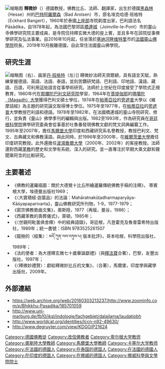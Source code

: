 [[File:Thumbnail_IMG_20200105_175218_(2).jpg|缩略图]]
'''釋微妙'''（{{bd|1939年|8月17日}}）德國教授，佛教比丘、法師、翻譯家，出生於德國[[黑森林|黑森林]]（Hesse）州的[[巴特阿羅爾森|巴特阿羅爾森]]（Bad Arolsen）市，原名埃克哈德·班格特（Eckhard Bangert），1960年於泰國[[上座部|上座部]]寺院剃度出家，巴利語法名Pāsādika，自1978年起，為法國巴黎郊區[[橋連城|橋連城]]（Joinville-le-Pont）市的靈山寺佛學研究院主要成員，是寺院住持釋玄微大德的座上賓，並且多年在該院從事佛學研究及弘法事業。自2016年10月起，任坐落於[[塞纳河畔维特里|塞纳河畔维特里]]市的[[法國靈山佛學院|法國靈山佛學院]]院長。2019年10月搬離德國，自此常住法國靈山佛學院。

== 研究生涯 == 
[[File:Pâsâdika_and_Lobsang_Tengyé.jpg|缩略图]]（右）、画家[[丹·班格特|丹·班格特]]（左）]]
釋微妙法師天資聰穎，具有語言天賦，熟練掌握德語、英語、法語、泰語，並刻苦鑽研梵語、巴利語、印地語、漢語、藏語、日語，可利用這些語言從事學術研究。法師於上世紀在印度接受了學院式正規教育，1960年代在[[那爛陀巴利文研究院|那爛陀巴利文研究院]]學習，1964年在[[菩提伽耶|菩提伽耶]]的[[瑪噶陀大學|瑪噶陀（Magadh）大學]]獲得巴利文碩士學位，1974年在[[帕蒂亞拉|帕蒂亞拉]]的[[旁遮普|旁遮普]]大學以《維摩詰經》為主題的研究論文取得博士學位。1975年至1977年，在[[帕蒂亞拉|帕蒂亞拉]]的[[旁遮普|旁遮普]]大學教授巴利語和德語。1978年至1982年，在法國橋連城的靈山寺院研究、修行，並負責《靈山》佛學季刊的編輯與出版。1982至1993年，作為研究員在[[哥廷根科學院|哥廷根科學院]]佛學研究委員會從事基於吐魯番發現佛教文獻的梵文詞典編纂工作。1995年至2007年，擔任[[馬爾堡大學|馬爾堡大學]]印度和西藏研究系名譽教授，教授巴利文、梵文、古典藏文和佛教漢語。與此同時，於1996年至2000年，在[[維爾茨堡大學|維爾茨堡大學]]擔任印度研究教授。此外還擔任[[波鴻魯爾大學|波鴻魯爾大學]]（2000年、2002年）的客座教授。法師還對西藏[[苯教|苯教]]的歷史和文學有系統、深入的研究。並一直專注於早期大乘文獻和聲聞乘阿含的比較研究。

== 主要著述 ==
*《佛教的暹羅插圖：關於大德覺十比丘所繪暹羅傳統佛教手稿的注釋》， 蒂賓根大學，埃德曼出版社1969；
*《〈大寶積經·迦葉品〉的法論：Mahāratnakūṭadharmaparyāya-Kāśyapaparivarta》，靈山佛教研究所刊物，1-9，1977-1979；
*《密宗佛教歌曲文集》，奧斯陸，1977（再版，曼谷，1986）； 
*《西藏苯教的喪葬儀式》，萊頓，1985年；
*《〈世親阿毗曇俱舍釋〉中的經典語錄》，哥廷根，凡登霍克及魯普雷希特出版社，1989年；統一書號：ISBN 9783525261507
*《龍樹的〈經集〉：མདོ་ཀུན་ལས་བཏུས་པ། 版本批評》，哥本哈根，科學院出版社，1989年；
*《法的使者：為大德釋玄微七十歲華誕獻禮》（與[[釋法寶|釋法寶]]合著），巴黎，友豐出版社，1997年；
*《〈釋微妙禮贊〉：獻給釋微妙比丘的文集》，（合著），馬爾堡，印度學與藏學出版社，2009年。

==外部連結==
*https://web.archive.org/web/20160303213237/http://www.zoominfo.com/p/Bhikkhu-Pasadika/185701059
*http://www.uni-marburg.de/fb10/iksl/indologie/fachgebiet/dalailama/laudatiobh
*http://www.worldcat.org/identities/lccn-n92-49630/
*http://www.degruyter.com/view/KDGO/P21624

{{Authority control}}

{{DEFAULTSORT:Pasadika, Bhikkhu}}
[[Category:德國佛教徒|Category:德國佛教徒]]
[[Category:改信佛教者|Category:改信佛教者]]
[[Category:卑尔根大学教师|Category:卑尔根大学教师]]
[[Category:奧斯陸大學教師|Category:奧斯陸大學教師]]
[[Category:馬爾堡大學教師|Category:馬爾堡大學教師]]
[[Category:卡塞尔大学教师|Category:卡塞尔大学教师]]
[[Category:在法國的德國人|Category:在法國的德國人]]
[[Category:在泰国的德国人|Category:在泰国的德国人]]
[[Category:在法國的德國人|Category:在法國的德國人]]
[[Category:在印度的德国人|Category:在印度的德国人]]
[[Category:在挪威的德国人|Category:在挪威的德国人]]
[[Category:挪威科學與文學院院士|Category:挪威科學與文學院院士]]